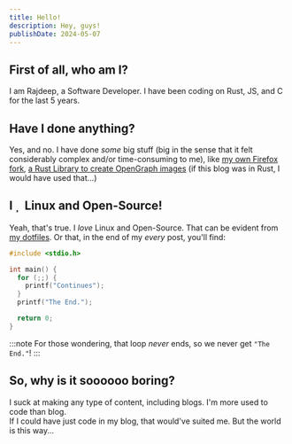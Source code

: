 ```yaml
---
title: Hello!
description: Hey, guys!
publishDate: 2024-05-07
---
```



## First of all, who am I?

I am Rajdeep, a Software Developer. I have been coding on Rust, JS, and C for the last 5 years.

## Have I done anything?

Yes, and no. I have done _some_ big stuff (big in the sense that it felt considerably complex and/or time-consuming to me), like [my own Firefox fork](https://flame.rajdeepm.xyz), [a Rust Library to create OpenGraph images](https://github.com/regraphic/si-rs) (if this blog was in Rust, I would have used that...)

## I&nbsp; &nbsp;Linux and Open-Source!

Yeah, that's true. I _love_ Linux and Open-Source. That can be evident from [my dotfiles](https://github.com/rustdevbtw/.dots).
Or that, in the end of my _every_ post, you'll find:

```c title="end.c"
#include <stdio.h>

int main() {
  for (;;) {
    printf("Continues");
  }
  printf("The End.");

  return 0;
}
```

:::note
For those wondering, that loop _never_ ends, so we never get `"The End."`!
:::

## So, why is it soooooo boring?

I suck at making any type of content, including blogs. I'm more used to code than blog.  
If I could have just code in my blog, that would've suited me. But the world is this way...
